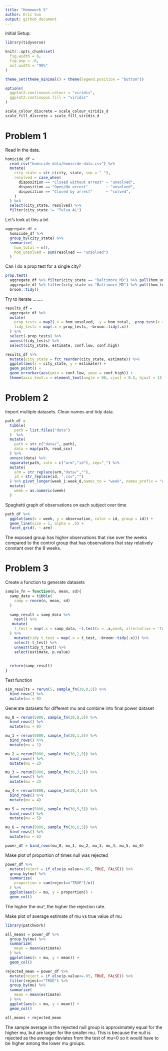 ```yaml
---
title: "Homework 5"
author: Eric Sun
output: github_document
---
```


Initial Setup:
```r
library(tidyverse)

knitr::opts_chunk$set(
  fig.width = 6,
  fig.asp = .6,
  out.width = "90%"
)

theme_set(theme_minimal() + theme(legend.position = "bottom"))

options(
  ggplot2.continuous.colour = "viridis",
  ggplot2.continuous.fill = "viridis"
)

scale_colour_discrete = scale_colour_viridis_d
scale_fill_discrete = scale_fill_viridis_d
```

# Problem 1

Read in the data.

```r
homicide_df = 
  read_csv("homicide_data/homicide-data.csv") %>% 
  mutate(
    city_state = str_c(city, state, sep = "_"),
    resolved = case_when(
      disposition == "Closed without arrest" ~ "unsolved",
      disposition == "Open/No arrest"        ~ "unsolved",
      disposition == "Closed by arrest"      ~ "solved",
    )
  ) %>% 
  select(city_state, resolved) %>% 
  filter(city_state != "Tulsa_AL")
```


Let's look at this a bit

```r
aggregate_df = 
  homicide_df %>% 
  group_by(city_state) %>% 
  summarize(
    hom_total = n(),
    hom_unsolved = sum(resolved == "unsolved")
  )
```

Can I do a prop test for a single city?

```r
prop.test(
  aggregate_df %>% filter(city_state == "Baltimore_MD") %>% pull(hom_unsolved), 
  aggregate_df %>% filter(city_state == "Baltimore_MD") %>% pull(hom_total)) %>% 
  broom::tidy()
```

Try to iterate ........

```r
results_df = 
  aggregate_df %>% 
  mutate(
    prop_tests = map2(.x = hom_unsolved, .y = hom_total, ~prop.test(x = .x, n = .y)),
    tidy_tests = map(.x = prop_tests, ~broom::tidy(.x))
  ) %>% 
  select(-prop_tests) %>% 
  unnest(tidy_tests) %>% 
  select(city_state, estimate, conf.low, conf.high)
```



```r
results_df %>% 
  mutate(city_state = fct_reorder(city_state, estimate)) %>% 
  ggplot(aes(x = city_state, y = estimate)) +
  geom_point() + 
  geom_errorbar(aes(ymin = conf.low, ymax = conf.high)) + 
  theme(axis.text.x = element_text(angle = 90, vjust = 0.5, hjust = 1))
```

# Problem 2

Import multiple datasets. Clean names and tidy data.
```r
path_df = 
  tibble(
    path = list.files("data")
  )  %>%
  mutate(
    path = str_c("data/", path),
    data = map(path, read_csv)
  ) %>%
  unnest(data) %>%
  separate(path, into = c("arm","id"), sep="_") %>%
  mutate(
    arm = str_replace(arm,"data/",""),
    id = str_replace(id, ".csv","")
  ) %>% pivot_longer(week_1:week_8,names_to = "week", names_prefix = "week_", values_to = "observation") %>%
  mutate(
    week = as.numeric(week)
  )
```

Spaghetti graph of observations on each subject over time
```r
path_df %>%
  ggplot(aes(x = week, y = observation, color = id, group = id)) +
  geom_line(size = 1, alpha = .5) +
  facet_grid(. ~ arm)
```
The exposed group has higher observations that rise over the weeks compared to the control group that has observations that stay relatively constant over the 8 weeks.

# Problem 3
Create a function to generate datasets
```r

sample_fn = function(n, mean, sd){
  samp_data = tibble(
    samp = rnorm(n, mean, sd)
  )
  
  samp_result = samp_data %>%
    nest() %>%
   mutate(
    t_test = map(.x = samp_data, ~t.test(x = .x,mu=0, alternative = 'two.sided', paired = FALSE, conf.level = 0.95))
  ) %>%
    mutate(tidy_t_test = map(.x = t_test, ~broom::tidy(.x))) %>%
    select(-t_test) %>%
    unnest(tidy_t_test) %>%
    select(estimate, p.value)
  
  
  return(samp_result)
}
```

Test function
```r
sim_results = rerun(5, sample_fn(30,0,5)) %>%
  bind_rows() %>%
  mutate(mu = 0)
```

Generate datasets for different mu and combine into final power dataset
```r
mu_0 = rerun(5000, sample_fn(30,0,5)) %>%
  bind_rows() %>%
  mutate(mu = 0)

mu_1 = rerun(5000, sample_fn(30,1,5)) %>%
  bind_rows() %>%
  mutate(mu = 1)

mu_2 = rerun(5000, sample_fn(30,2,5)) %>%
  bind_rows() %>%
  mutate(mu = 2)

mu_3 = rerun(5000, sample_fn(30,3,5)) %>%
  bind_rows() %>%
  mutate(mu = 3)

mu_4 = rerun(5000, sample_fn(30,4,5)) %>%
  bind_rows() %>%
  mutate(mu = 4)

mu_5 = rerun(5000, sample_fn(30,5,5)) %>%
  bind_rows() %>%
  mutate(mu = 5)

mu_6 = rerun(5000, sample_fn(30,6,5)) %>%
  bind_rows() %>%
  mutate(mu = 6)

power_df = bind_rows(mu_0, mu_1, mu_2, mu_3, mu_4, mu_5, mu_6)

```

Make plot of proportion of times null was rejected
```r
power_df %>%
  mutate(reject = if_else(p.value<=.05, TRUE, FALSE)) %>%
  group_by(mu) %>%
  summarize(
    proportion = sum(reject=="TRUE")/n()
  ) %>%
  ggplot(aes(x = mu, y = proportion)) +
  geom_col()
```
The higher the mu^, the higher the rejection rate.


Make plot of average estimate of mu vs true value of mu
```r
library(patchwork)

all_means = power_df %>%
  group_by(mu) %>%
  summarize(
    mean = mean(estimate)
  ) %>%
  ggplot(aes(x = mu, y = mean)) +
  geom_col()

rejected_mean = power_df %>%
  mutate(reject = if_else(p.value<=.05, TRUE, FALSE)) %>%
  filter(reject=="TRUE") %>%
  group_by(mu) %>%
  summarize(
    mean = mean(estimate)
  ) %>%
  ggplot(aes(x = mu, y = mean)) +
  geom_col()

all_means + rejected_mean
```

The sample average in the rejected null group is approximately equal for the higher mu, but are larger for the smaller mu. This is because the null is rejected as the average deviates from the test of mu=0 so it would have to be higher among the lower mu groups.